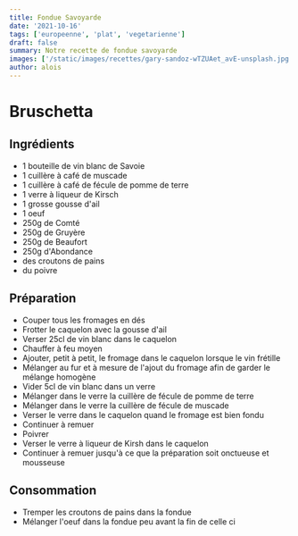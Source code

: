 ```yaml
---
title: Fondue Savoyarde
date: '2021-10-16'
tags: ['europeenne', 'plat', 'vegetarienne']
draft: false
summary: Notre recette de fondue savoyarde
images: ['/static/images/recettes/gary-sandoz-wTZUAet_avE-unsplash.jpg']
author: alois
---
```


# Bruschetta

<Unsplash
  src="/static/images/recettes/gary-sandoz-wTZUAet_avE-unsplash.jpg"
  srcurl="https://unsplash.com/photos/wTZUAet_avE"
  author="Gary Sandoz"
  authorurl="https://unsplash.com/@gala_san"
  alt="swiss cheese"
/>

## Ingrédients

- 1 bouteille de vin blanc de Savoie
- 1 cuillère à café de muscade
- 1 cuillère à café de fécule de pomme de terre
- 1 verre à liqueur de Kirsch
- 1 grosse gousse d'ail
- 1 oeuf
- 250g de Comté
- 250g de Gruyère
- 250g de Beaufort
- 250g d'Abondance
- des croutons de pains
- du poivre

## Préparation

- Couper tous les fromages en dés
- Frotter le caquelon avec la gousse d'ail
- Verser 25cl de vin blanc dans le caquelon
- Chauffer à feu moyen
- Ajouter, petit à petit, le fromage dans le caquelon lorsque le vin frétille
- Mélanger au fur et à mesure de l'ajout du fromage afin de garder le mélange homogène
- Vider 5cl de vin blanc dans un verre
- Mélanger dans le verre la cuillère de fécule de pomme de terre
- Mélanger dans le verre la cuillère de fécule de muscade 
- Verser le verre dans le caquelon quand le fromage est bien fondu
- Continuer à remuer
- Poivrer
- Verser le verre à liqueur de Kirsh dans le caquelon
- Continuer à remuer jusqu'à ce que la préparation soit onctueuse et mousseuse

## Consommation

- Tremper les croutons de pains dans la fondue
- Mélanger l'oeuf dans la fondue peu avant la fin de celle ci

